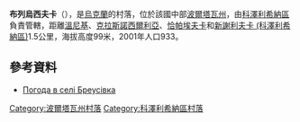 {{coord|49|8|38|N|34|0|21|E|scale:100000_region:UA|display=title}}

'''布列烏西夫卡'''（{{lang-uk|Бреусівка}}），是[[烏克蘭|烏克蘭]]的村落，位於該國中部[[波爾塔瓦州|波爾塔瓦州]]，由[[科澤利希納區|科澤利希納區]]負責管轄，距離[[溫尼基_(科澤利希納區)|溫尼基]]、[[克拉斯諾西爾利亞_(科澤利希納區)|克拉斯諾西爾利亞]]、[[恰帕埃夫卡_(科澤利希納區)|恰帕埃夫卡]]和[[新謝利夫卡_(科澤利希納區)|新謝利夫卡 (科澤利希納區)]]1.5公里，海拔高度99米，2001年人口933。

==參考資料==
* [http://weather.in.ua/ua/poltavskaja/2010 Погода в селі Бреусівка] {{Wayback|url=http://weather.in.ua/ua/poltavskaja/2010 |date=20160305071728 }}

{{DEFAULTSORT:Бреусівка}}
[[Category:波爾塔瓦州村落|Category:波爾塔瓦州村落]]
[[Category:科澤利希納區村落|Category:科澤利希納區村落]]


{{Poltava-geo-stub}}